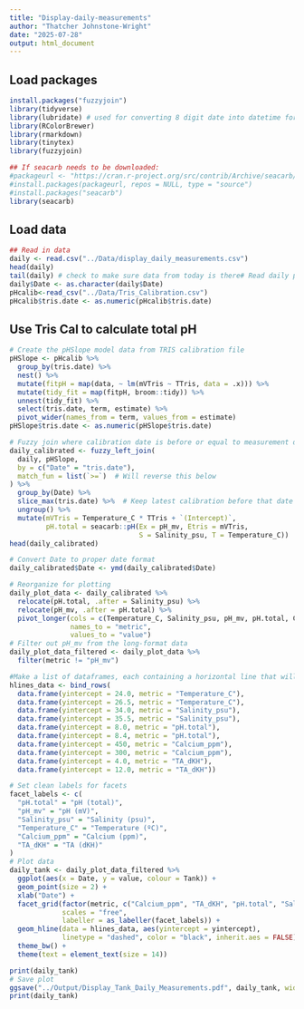 ```yaml
---
title: "Display-daily-measurements"
author: "Thatcher Johnstone-Wright"
date: "2025-07-28"
output: html_document
---
```

## Load packages 
```r
install.packages("fuzzyjoin")
library(tidyverse)
library(lubridate) # used for converting 8 digit date into datetime format for R
library(RColorBrewer)
library(rmarkdown)
library(tinytex)
library(fuzzyjoin)

## If seacarb needs to be downloaded:
#packageurl <- "https://cran.r-project.org/src/contrib/Archive/seacarb/seacarb_3.2.tar.gz"
#install.packages(packageurl, repos = NULL, type = "source")
#install.packages("seacarb")
library(seacarb) 
```

## Load data 
```r
## Read in data
daily <- read.csv("../Data/display_daily_measurements.csv")
head(daily)
tail(daily) # check to make sure data from today is there# Read daily probe data
daily$Date <- as.character(daily$Date)
pHcalib<-read_csv("../Data/Tris_Calibration.csv")
pHcalib$tris.date <- as.numeric(pHcalib$tris.date)
```


## Use Tris Cal to calculate total pH
```r
# Create the pHSlope model data from TRIS calibration file
pHSlope <- pHcalib %>%
  group_by(tris.date) %>%
  nest() %>%
  mutate(fitpH = map(data, ~ lm(mVTris ~ TTris, data = .x))) %>%
  mutate(tidy_fit = map(fitpH, broom::tidy)) %>%
  unnest(tidy_fit) %>%
  select(tris.date, term, estimate) %>%
  pivot_wider(names_from = term, values_from = estimate)
pHSlope$tris.date <- as.numeric(pHSlope$tris.date)

# Fuzzy join where calibration date is before or equal to measurement date
daily_calibrated <- fuzzy_left_join(
  daily, pHSlope,
  by = c("Date" = "tris.date"),
  match_fun = list(`>=`)  # Will reverse this below
) %>%
  group_by(Date) %>%
  slice_max(tris.date) %>%  # Keep latest calibration before that date
  ungroup() %>%
  mutate(mVTris = Temperature_C * TTris + `(Intercept)`,
         pH.total = seacarb::pH(Ex = pH_mv, Etris = mVTris,
                                S = Salinity_psu, T = Temperature_C))
head(daily_calibrated)
```

```r
# Convert Date to proper date format
daily_calibrated$Date <- ymd(daily_calibrated$Date)

# Reorganize for plotting
daily_plot_data <- daily_calibrated %>%
  relocate(pH.total, .after = Salinity_psu) %>%
  relocate(pH_mv, .after = pH.total) %>%
  pivot_longer(cols = c(Temperature_C, Salinity_psu, pH_mv, pH.total, Calcium_ppm, TA_dKH),
               names_to = "metric",
               values_to = "value")
# Filter out pH_mv from the long-format data
daily_plot_data_filtered <- daily_plot_data %>%
  filter(metric != "pH_mv")

#Make a list of dataframes, each containing a horizontal line that will correspond to the upper and lower threshold of each parameter (temperature, salinity, pH total)
hlines_data <- bind_rows(
  data.frame(yintercept = 24.0, metric = "Temperature_C"),
  data.frame(yintercept = 26.5, metric = "Temperature_C"),
  data.frame(yintercept = 34.0, metric = "Salinity_psu"),
  data.frame(yintercept = 35.5, metric = "Salinity_psu"),
  data.frame(yintercept = 8.0, metric = "pH.total"),
  data.frame(yintercept = 8.4, metric = "pH.total"),
  data.frame(yintercept = 450, metric = "Calcium_ppm"),
  data.frame(yintercept = 300, metric = "Calcium_ppm"),
  data.frame(yintercept = 4.0, metric = "TA_dKH"),
  data.frame(yintercept = 12.0, metric = "TA_dKH"))

# Set clean labels for facets
facet_labels <- c(
  "pH.total" = "pH (total)",
  "pH_mv" = "pH (mV)",
  "Salinity_psu" = "Salinity (psu)",
  "Temperature_C" = "Temperature (ºC)",
  "Calcium_ppm" = "Calcium (ppm)",
  "TA_dKH" = "TA (dKH)"
)
# Plot data
daily_tank <- daily_plot_data_filtered %>%
  ggplot(aes(x = Date, y = value, colour = Tank)) +
  geom_point(size = 2) +
  xlab("Date") +
  facet_grid(factor(metric, c("Calcium_ppm", "TA_dKH", "pH.total", "Salinity_psu", "Temperature_C")) ~ .,
             scales = "free",
             labeller = as_labeller(facet_labels)) +
  geom_hline(data = hlines_data, aes(yintercept = yintercept),
             linetype = "dashed", color = "black", inherit.aes = FALSE) +
  theme_bw() +
  theme(text = element_text(size = 14))

print(daily_tank)
# Save plot 
ggsave("../Output/Display_Tank_Daily_Measurements.pdf", daily_tank, width = 20, height = 15, units = c("in"))
print(daily_tank)
```


